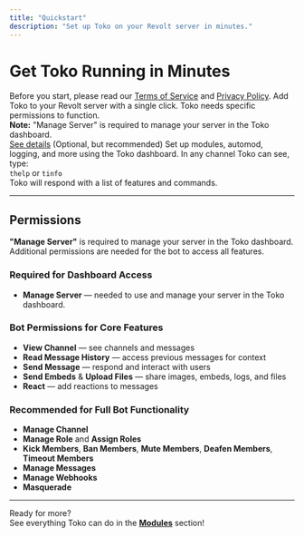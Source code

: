 ```yaml
---
title: "Quickstart"
description: "Set up Toko on your Revolt server in minutes."
---
```


# Get Toko Running in Minutes

<Warning>
Before you start, please read our <a href="https://terms.tokobot.xyz">Terms of Service</a> and <a href="https://privacy.tokobot.xyz">Privacy Policy</a>.
</Warning>

<Steps>
  <Step title="Invite Toko">
    <Card
      title="Add to Server"
      icon="plus"
      href="https://app.revolt.chat/bot/01JXB622CH7VDC0KFH1VVCC0NJ"
    >
      Add Toko to your Revolt server with a single click.
    </Card>
  </Step>

  <Step title="Set Permissions">
    <Card
      title="Configure Access"
      icon="shield"
      href="#permissions"
    >
      Toko needs specific permissions to function.<br/>
      <b>Note:</b> "Manage Server" is required to manage your server in the Toko dashboard.<br/>
      <a href="#permissions">See details</a>
    </Card>
  </Step>

  <Step title="Configure Toko">
    <Card
      title="Dashboard Setup"
      icon="gear"
      href="https://tokobot.xyz/dashboard"
    >
      (Optional, but recommended) Set up modules, automod, logging, and more using the Toko dashboard.
    </Card>
  </Step>

  <Step title="Try a Command">
    <Card
      title="Test It Out"
      icon="terminal"
    >
      In any channel Toko can see, type:<br/>
      <code>thelp</code> or <code>tinfo</code><br/>
      Toko will respond with a list of features and commands.
    </Card>
  </Step>
</Steps>

---

## <span id="permissions"></span>Permissions

<Info>
<strong>"Manage Server"</strong> is required to manage your server in the Toko dashboard. Additional permissions are needed for the bot to access all features.
</Info>

### **Required for Dashboard Access**

- **Manage Server** — needed to use and manage your server in the Toko dashboard.

### **Bot Permissions for Core Features**

- **View Channel** — see channels and messages
- **Read Message History** — access previous messages for context
- **Send Message** — respond and interact with users
- **Send Embeds** & **Upload Files** — share images, embeds, logs, and files
- **React** — add reactions to messages

### **Recommended for Full Bot Functionality**

- **Manage Channel**
- **Manage Role** and **Assign Roles**
- **Kick Members**, **Ban Members**, **Mute Members**, **Deafen Members**, **Timeout Members**
- **Manage Messages**
- **Manage Webhooks**
- **Masquerade**

---

<Info>
Ready for more?<br/>
See everything Toko can do in the <b><a href="/modules/overview">Modules</a></b> section!
</Info>